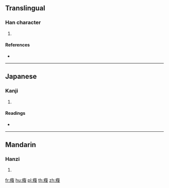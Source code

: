 {{character info/new}}
==Translingual==

===Han character===
{{Han char|rn=104|rad=疒|as=12|sn=17|four=|canj=KHOE}}

# {{defn|Han|sort=疒12}}

====References====
* {{Han ref|kx=0780.180|dkj=22499|dj=1189.330|hdz=42697.120|uh=7641|ud=30273}}

----

==Japanese==

===Kanji===
{{ja-kanji|grade=|rs=疒12}}

# {{defn|lang=ja|sort=疒12}}

====Readings====
* {{ja-readings|on=[[ふく]] (fuku), [[ぶく]] (buku), [[ふく]] (fuku)|kun=[[やむ]] (yamu)|nanori=}}

----

==Mandarin==

===Hanzi===
{{cmn-hanzi|pin=[[fú]] ([[fu2]])|wg=fu<sup>2</sup>}}

# {{defn|lang=cmn|sort=疒12}}

[[fr:癁]]
[[hu:癁]]
[[pl:癁]]
[[th:癁]]
[[zh:癁]]